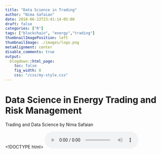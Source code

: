 ```yaml
---
title: "Data Science in Trading"
author: "Nima Safaian"
date: 2018-06-22T23:41:14-05:00
draft: false
categories: ["R"]
tags: ["blockchain", "energy","trading"]
thumbnailImagePosition: left
thumbnailImage: ./images/logo.png
metaAlignment: center
disable_comments: true
output:
  blogdown::html_page:
    toc: false
    fig_width: 8
    css: "/css/my-style.css"
---
```


# Data Science in Energy Trading and Risk Management

Trading and Data Science by Nima Safaian

<!DOCTYPE html>
<html>
<body>

<audio controls>
<source src="http://63.142.255.84/Ep1_CrossPoll_NSafaian.mp3" type="audio/mpeg">
                Your browser does not support the audio element.
</audio>
</body>
</html>
